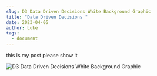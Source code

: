 ```yaml
---
slug: D3 Data Driven Decisions White Background Graphic
title: "Data Driven Decisions "
date: 2023-04-05
author: Luke
tags:
  - document
---
```

t﻿his is my post please show it

![D3 Data Driven Decisions White Background Graphic](/images/artboard-1-0.5x.png "D3 Data Driven Decisions White Background Graphic")